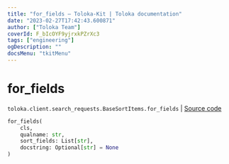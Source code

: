 ```yaml
---
title: "for_fields — Toloka-Kit | Toloka documentation"
date: "2023-02-27T17:42:43.600871"
author: ["Toloka Team"]
coverId: F_bIcOYF9yjrxkPZrXc3
tags: ["engineering"]
ogDescription: ""
docsMenu: "tkitMenu"
---
```


# for_fields
`toloka.client.search_requests.BaseSortItems.for_fields` | [Source code](https://github.com/Toloka/toloka-kit/blob/v1.1.4/src/client/search_requests.py#L128)

```python
for_fields(
    cls,
    qualname: str,
    sort_fields: List[str],
    docstring: Optional[str] = None
)
```